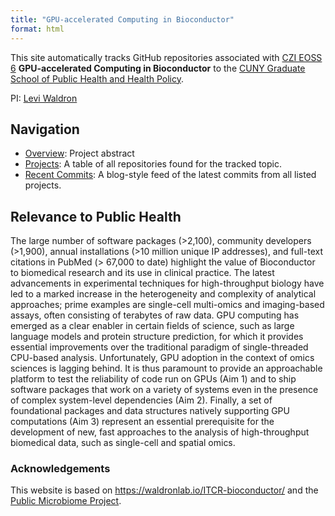 ```yaml
---
title: "GPU-accelerated Computing in Bioconductor"
format: html
---
```


This site automatically tracks GitHub repositories associated with [CZI EOSS
6](https://chanzuckerberg.com/eoss/proposals/?cycle=6) **GPU-accelerated
Computing in Bioconductor** to the [CUNY Graduate School of Public Health and
Health Policy](https://sph.cuny.edu).

PI: [Levi Waldron](https://scholar.google.com/citations?user=-Bfm-2IAAAAJ&hl=en&oi=ao)

## Navigation

* [Overview](overview.qmd): Project abstract
* [Projects](projects.qmd): A table of all repositories found for the tracked topic.
* [Recent Commits](commits.qmd): A blog-style feed of the latest commits from all listed projects.

## Relevance to Public Health

The large number of software packages (\>2,100), community developers (\>1,900),
annual installations (\>10 million unique IP addresses), and full-text citations
in PubMed (\> 67,000 to date) highlight the value of Bioconductor to biomedical
research and its use in clinical practice. The latest advancements in
experimental techniques for high-throughput biology have led to a marked
increase in the heterogeneity and complexity of analytical approaches; prime
examples are single-cell multi-omics and imaging-based assays, often consisting
of terabytes of raw data. GPU computing has emerged as a clear enabler in
certain fields of science, such as large language models and protein structure
prediction, for which it provides essential improvements over the traditional
paradigm of single-threaded CPU-based analysis. Unfortunately, GPU adoption in
the context of omics sciences is lagging behind. It is thus paramount to provide
an approachable platform to test the reliability of code run on GPUs (Aim 1) and
to ship software packages that work on a variety of systems even in the presence
of complex system-level dependencies (Aim 2). Finally, a set of foundational
packages and data structures natively supporting GPU computations (Aim 3)
represent an essential prerequisite for the development of new, fast approaches
to the analysis of high-throughput biomedical data, such as single-cell and
spatial omics.

### Acknowledgements

This website is based on
[https://waldronlab.io/ITCR-bioconductor/](https://waldronlab.io/ITCR-bioconductor)
and the
[Public Microbiome Project](https://waldronlab.io/PublicMicrobiomeProject/).